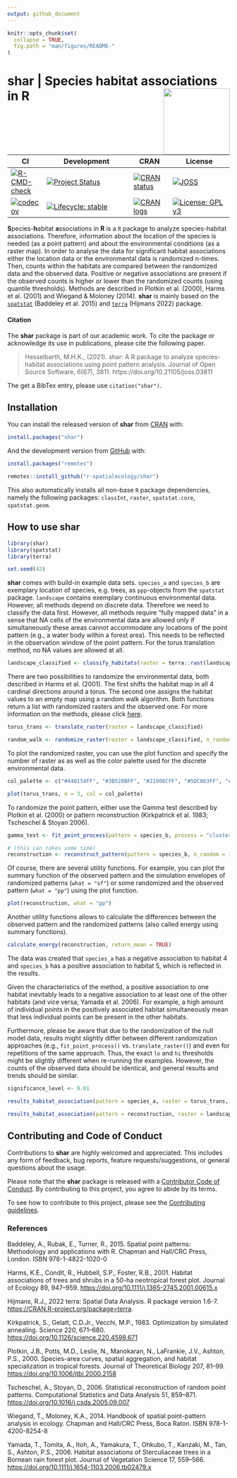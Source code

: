 ```yaml
---
output: github_document
---
```


<!-- README.md is generated from README.Rmd. Please edit that file -->

```r
knitr::opts_chunk$set(
  collapse = TRUE, 
  fig.path = "man/figures/README-"
)
```

# **shar** | **S**pecies **h**abitat **a**ssociations in **R** <img src="man/figures/logo.png" align="right" alt="" width="150" />

<!-- badges: start -->

| CI | Development | CRAN | License |
|----|-------------|------|---------|
| [![R-CMD-check](https://github.com/r-spatialecology/shar/actions/workflows/R-CMD-check.yaml/badge.svg)](https://github.com/r-spatialecology/shar/actions/workflows/R-CMD-check.yaml) | [![Project Status](https://www.repostatus.org/badges/latest/active.svg)](https://www.repostatus.org/#active) | [![CRAN status](https://www.r-pkg.org/badges/version/shar)](https://cran.r-project.org/package=shar) |[![JOSS](https://joss.theoj.org/papers/1b786c028a5425858cb0e5428bd9173b/status.svg)](https://joss.theoj.org/papers/1b786c028a5425858cb0e5428bd9173b) |
| [![codecov](https://codecov.io/gh/r-spatialecology/shar/branch/main/graph/badge.svg?token=XMo844ABs4)](https://codecov.io/gh/r-spatialecology/shar) | [![Lifecycle: stable](https://img.shields.io/badge/lifecycle-stable-brightgreen.svg)](https://www.tidyverse.org/lifecycle/#stable) | [![CRAN logs](http://cranlogs.r-pkg.org/badges/grand-total/shar)](http://cran.rstudio.com/web/packages/shar/index.html) | [![License: GPL v3](https://img.shields.io/badge/License-GPLv3-blue.svg)](https://www.gnu.org/licenses/gpl-3.0) |

<!-- badges: end -->

**S**pecies-**h**abitat **a**ssociations in **R** is a `R` package to analyze species-habitat associations. Therefore, information about the location of the species is needed (as a point pattern) and about the environmental conditions (as a raster map). In order to analyse the data for significant habitat associations either the location data or the environmental data is randomized n-times. Then, counts within the habitats are compared between the randomized data and the observed data. Positive or negative associations are present if the observed counts is higher or lower than the randomized counts (using quantile thresholds). Methods are described in Plotkin et al. (2000), Harms et al. (2001) and Wiegand & Moloney (2014). **shar** is mainly based on the [`spatstat`](http://spatstat.org) (Baddeley et al. 2015) and [`terra`](https://rspatial.org/terra/) (Hijmans 2022) package.

#### Citation

The **shar** package is part of our academic work. To cite the package or acknowledge its use in publications, please cite the following paper.

> Hesselbarth, M.H.K., (2021). shar: A R package to analyze species-habitat associations using point pattern analysis. Journal of Open Source Software, 6(67), 3811. https://doi.org/10.21105/joss.03811

The get a BibTex entry, please use `citation("shar")`.

## Installation

You can install the released version of **shar** from [CRAN](https://cran.r-project.org/web/packages/shar/index.html) with:

```r
install.packages("shar")
```

And the development version from [GitHub](https://github.com/r-spatialecology/shar) with:

```r
install.packages("remotes")

remotes::install_github("r-spatialecology/shar")
```

This also automatically installs all non-base `R` package dependencies, namely the following packages: `classInt`, `raster`, `spatstat.core`, `spatstat.geom`.

## How to use shar

```r
library(shar)
library(spatstat)
library(terra)

set.seed(42)
```

**shar** comes with build-in example data sets. `species_a` and `species_b` are exemplary location of species, e.g. trees, as `ppp`-objects from the `spatstat` package. `landscape` contains exemplary continuous environmental data. However, all methods depend on discrete data. Therefore we need to classify the data first. 
However, all methods require "fully mapped data" in a sense that NA cells of the environmental data are allowed only if simultaneously these areas cannot accommodate any locations of the point pattern (e.g., a water body within a forest area). This needs to be reflected in the observation window of the point pattern. For the torus translation method, no NA values are allowed at all.

```r
landscape_classified <- classify_habitats(raster = terra::rast(landscape), n = 5, style = "fisher")
```

There are two possibilities to randomize the environmental data, both described in Harms et al. (2001). The first shifts the habitat map in all 4 cardinal directions around a torus. The second one assigns the habitat values to an empty map using a random walk algorithm. Both functions return a list with randomized rasters and the observed one. For more information on the methods, please click [here](https://r-spatialecology.github.io/shar/articles/articles/background.html).

```r
torus_trans <- translate_raster(raster = landscape_classified)

random_walk <- randomize_raster(raster = landscape_classified, n_random = 39)
```

To plot the randomized raster, you can use the plot function and specify the number of raster as as well as the color palette used for the discrete environmental data.

```r
col_palette <- c("#440154FF", "#3B528BFF", "#21908CFF", "#5DC863FF", "#FDE725FF")

plot(torus_trans, n = 3, col = col_palette)
```

To randomize the point pattern, either use the Gamma test described by Plotkin et al. (2000) or pattern reconstruction (Kirkpatrick et al. 1983; Tscheschel & Stoyan 2006). 

```r
gamma_test <- fit_point_process(pattern = species_b, process = "cluster", n_random = 39)

# (this can takes some time)
reconstruction <- reconstruct_pattern(pattern = species_b, n_random = 39, e_threshold = 0.05)
```

Of course, there are several utility functions. For example, you can plot the summary function of the observed pattern and the simulation envelopes of randomized patterns (`what = "sf"`) or some randomized and the observed pattern (`what = "pp"`) using the plot function. 

```r
plot(reconstruction, what = "pp")
```

Another utility functions allows to calculate the differences between the observed pattern and the randomized patterns (also called energy using summary functions). 

```r
calculate_energy(reconstruction, return_mean = TRUE)
```

The data was created that `species_a` has a negative association to habitat 4 and `species_b` has a positive association to habitat 5, which is reflected in the results. 

Given the characteristics of the method, a positive association to one habitat inevitably leads to a negative association to at least one of the other habitats (and vice versa; Yamada et al. 2006). For example, a high amount of individual points in the positively associated habitat simultaneously mean that less individual points can be present in the other habitats.

Furthermore, please be aware that due to the randomization of the null model data, results might slightly differ between different randomization approaches (e.g., `fit_point_process()` vs. `translate_raster()`) and even for repetitions of the same approach. Thus, the exact `lo` and `hi` thresholds might be slightly different when re-running the examples. However, the counts of the observed data should be identical, and general results and trends should be similar.

```r
significance_level <- 0.01

results_habitat_association(pattern = species_a, raster = torus_trans, significance_level = significance_level)

results_habitat_association(pattern = reconstruction, raster = landscape_classified, significance_level = significance_level)
```

## Contributing and Code of Conduct

Contributions to **shar** are highly welcomed and appreciated. This includes any form of feedback, bug reports, feature requests/suggestions, or general questions about the usage.

Please note that the **shar** package is released with a [Contributor Code of Conduct](CODE_OF_CONDUCT.md). By contributing to this project, you agree to abide by its terms.

To see how to contribute to this project, please see the [Contributing guidelines](CONTRIBUTING.md).

### References 

Baddeley, A., Rubak, E., Turner, R., 2015. Spatial point patterns: Methodology and applications with R. Chapman and Hall/CRC Press, London. ISBN 978-1-4822-1020-0

Harms, K.E., Condit, R., Hubbell, S.P., Foster, R.B., 2001. Habitat associations of trees and shrubs in a 50-ha neotropical forest plot. Journal of Ecology 89, 947–959. <https://doi.org/10.1111/j.1365-2745.2001.00615.x>

Hijmans, R.J., 2022 terra: Spatial Data Analysis. R package version 1.6-7. <https://CRAN.R-project.org/package=terra>.

Kirkpatrick, S., Gelatt, C.D.Jr., Vecchi, M.P., 1983. Optimization by simulated annealing. Science 220, 671–680. <https://doi.org/10.1126/science.220.4598.671>

Plotkin, J.B., Potts, M.D., Leslie, N., Manokaran, N., LaFrankie, J.V., Ashton, P.S., 2000. Species-area curves, spatial aggregation, and habitat specialization in tropical forests. Journal of Theoretical Biology 207, 81–99. <https://doi.org/10.1006/jtbi.2000.2158>

Tscheschel, A., Stoyan, D., 2006. Statistical reconstruction of random point patterns. Computational Statistics and Data Analysis 51, 859–871. <https://doi.org/10.1016/j.csda.2005.09.007>

Wiegand, T., Moloney, K.A., 2014. Handbook of spatial point-pattern analysis in ecology. Chapman and Hall/CRC Press, Boca Raton. ISBN 978-1-4200-8254-8

Yamada, T., Tomita, A., Itoh, A., Yamakura, T., Ohkubo, T., Kanzaki, M., Tan, S., Ashton, P.S., 2006. Habitat associations of Sterculiaceae trees in a Bornean rain forest plot. Journal of Vegetation Science 17, 559–566. <https://doi.org/10.1111/j.1654-1103.2006.tb02479.x>
